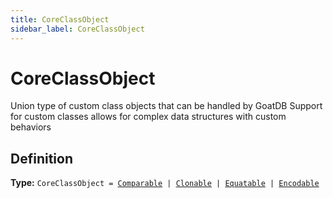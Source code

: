 ```yaml
---
title: CoreClassObject
sidebar_label: CoreClassObject
---
```


# CoreClassObject

Union type of custom class objects that can be handled by GoatDB
Support for custom classes allows for complex data structures with custom behaviors

## Definition

**Type:** <code>CoreClassObject = [Comparable](/docs/api/interfaces/comparable) | [Clonable](/docs/api/interfaces/clonable) | [Equatable](/docs/api/interfaces/equatable) | [Encodable](/docs/api/interfaces/encodable)</code>

